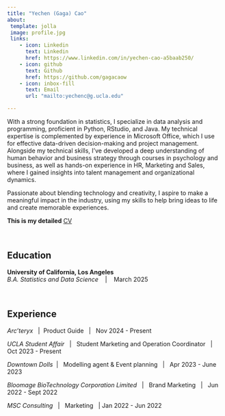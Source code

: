 ```yaml
---
title: "Yechen (Gaga) Cao"
about:
 template: jolla
 image: profile.jpg
 links:
    - icon: Linkedin
      text: Linkedin
      href: https://www.linkedin.com/in/yechen-cao-a5baab250/
    - icon: github
      text: Github
      href: https://github.com/gagacaow
    - icon: inbox-fill
      text: Email
      url: "mailto:yechenc@g.ucla.edu"

---
```


With a strong foundation in statistics, I specialize in data analysis and programming, proficient in Python, RStudio, and Java. My technical expertise is complemented by experience in Microsoft Office, which I use for effective data-driven decision-making and project management. Alongside my technical skills, I’ve developed a deep understanding of human behavior and business strategy through courses in psychology and business, as well as hands-on experience in HR, Marketing and Sales, where I gained insights into talent management and organizational dynamics.

Passionate about blending technology and creativity, I aspire to make a meaningful impact in the industry, using my skills to help bring ideas to life and create memorable experiences.

**This is my detailed** [CV](/cv.pdf)

<br>

## Education

**University of California, Los Angeles**  
*B.A.  Statistics and Data Science*     &nbsp;&nbsp;     |  &nbsp;&nbsp; March 2025


<br>

## Experience

*Arc'teryx* &nbsp; |&nbsp; Product Guide  &nbsp; |  &nbsp; Nov 2024 - Present

*UCLA Student Affair*  &nbsp; | &nbsp;  Student Marketing and Operation Coordinator  &nbsp; | &nbsp; Oct 2023 - Present

*Downtown Dolls* &nbsp;| &nbsp;  Modelling agent & Event planning  &nbsp;  | &nbsp; Apr 2023 - June 2023 


*Bloomage BioTechnology Corporation Limited*  &nbsp; | &nbsp; Brand Marketing &nbsp; | &nbsp;  Jun 2022 - Sept 2022 

*MSC Consulting*  &nbsp; | &nbsp; Marketing &nbsp; | Jan 2022 - Jun 2022



